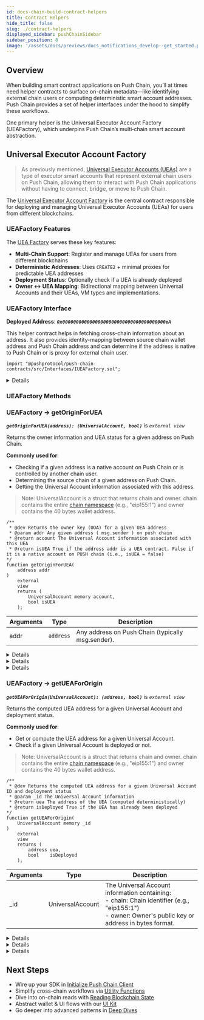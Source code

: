 ```yaml
---
id: docs-chain-build-contract-helpers
title: Contract Helpers
hide_title: false
slug: ./contract-helpers
displayed_sidebar: pushChainSidebar
sidebar_position: 8
image: '/assets/docs/previews/docs_notifications_develop--get_started.png'
---
```


## Overview

When building smart contract applications on Push Chain, you’ll at times need helper contracts to surface on-chain metadata—like identifying external chain users or computing deterministic smart account addresses. Push Chain provides a set of helper interfaces under the hood to simplify these workflows.

One primary helper is the Universal Executor Account Factory (UEAFactory), which underpins Push Chain’s multi‐chain smart account abstraction.

<head>
  <title>{`Contract Helpers | Build | Push Chain | Push Documentation`}</title>
</head>


## Universal Executor Account Factory

> As previously mentioned, [Universal Executor Accounts (UEAs)](/docs/important-concepts#account-types-on-push-chain) are a type of executor smart accounts that represent external chain users on Push Chain, allowing them to interact with Push Chain applications without having to connect, bridge, or move to Push Chain.

The [Universal Executor Account Factory](https://github.com/push-protocol/push-chain-contracts/blob/main/src/Interfaces/IUEAFactory.sol) is the central contract responsible for deploying and managing Universal Executor Accounts (UEAs) for users from different blockchains.

### UEAFactory Features

The [UEA Factory](https://github.com/push-protocol/push-chain-contracts/blob/main/src/UEAFactoryV1.sol) serves these key features:

- **Multi-Chain Support**: Register and manage UEAs for users from different blockchains
- **Deterministic Addresses**: Uses `CREATE2` + minimal proxies for predictable UEA addresses
- **Deployment Status**: Optionally check if a UEA is already deployed
- **Owner ↔ UEA Mapping**: Bidirectional mapping between Universal Accounts and their UEAs, VM types and implementations.

### UEAFactory Interface

**Deployed Address**: **_`0x00000000000000000000000000000000000000eA`_**

This helper contract helps in fetching cross-chain information about an address. It also provides identity-mapping between source chain wallet address and Push Chain address and can determine if the address is native to Push Chain or is proxy for external chain user.

```solidity
import "@pushprotocol/push-chain-contracts/src/Interfaces/IUEAFactory.sol";
```

<Details summary="Or, define the interface manually in your solidity contract">

```solidity
pragma solidity ^0.8.0;

// Represents a cross-chain account identifier
struct UniversalAccount {
    string chain;   // e.g. "eip155:11155111"
    address owner;  // external chain address
}

/// @title Universal Executor Account Factory Interface
/// @notice Helper interface for deploying and querying UEAs on Push Chain
interface IUEAFactory {
    /// @notice Returns the UniversalAccount and UEA status for a given address
    /// @param addr The Push Chain account or proxy address (msg.sender)
    /// @return account The underlying cross-chain account
    /// @return isUEA True if addr is a UEA proxy, false if native EOA
    function getOriginForUEA(
        address addr
    ) external view returns (
        UniversalAccount memory account,
        bool isUEA
    );

    /// @notice Computes the UEA proxy address and checks deployment
    /// @param _id The cross-chain UniversalAccount identifier
    /// @return uea The deterministic UEA proxy address
    /// @return isDeployed True if the proxy contract is deployed
    function getUEAForOrigin(
        UniversalAccount memory _id
    ) external view returns (
        address uea,
        bool isDeployed
    );
}
```

</Details>

### UEAFactory Methods

### UEAFactory → getOriginForUEA

**_`getOriginForUEA(address): (UniversalAccount, bool)`_** is _`external view`_

Returns the owner information and UEA status for a given address on Push Chain.

**Commonly used for**:

- Checking if a given address is a native account on Push Chain or is controlled by another chain user.
- Determining the source chain of a given address on Push Chain.
- Getting the Universal Account information associated with this address.

> Note: UniversalAccount is a struct that returns chain and owner. chain contains the entire [chain namespace](/docs/chain/setup/chain-config/#universal-chain-namespace) (e.g., "eip155:1") and owner contains the 40 bytes wallet address.

```solidity
/**
 * @dev Returns the owner key (UOA) for a given UEA address
 * @param addr Any given address ( msg.sender ) on push chain
 * @return account The Universal Account information associated with this UEA
 * @return isUEA True if the address addr is a UEA contract. False if it is a native account on PUSH chain (i.e., isUEA = false)
*/
function getOriginForUEA(
    address addr
)
    external
    view
    returns (
        UniversalAccount memory account,
        bool isUEA
    );
```

| Arguments | Type      | Description                                       |
| --------- | --------- | ------------------------------------------------- |
| addr      | `address` | Any address on Push Chain (typically msg.sender). |

<Details summary="Returns `UniversalAccount`<struct> and `bool`" className="alert alert--fn-args">

| Response | Type               | Description                                                                                                              |
| -------- | ------------------ | ------------------------------------------------------------------------------------------------------------------------ |
| account  | `UniversalAccount` | The Universal Account information associated with this UEA. struct `UniversalAccount` \{ string chain; address owner; \} |
| isUEA    | `bool`             | True if the address addr is a UEA contract. False if it is a native address on PUSH chain (i.e., isUEA = false)          |

</Details>

<Details summary="On-chain usage" className="alert alert--live-play">

```solidity
function checkCallerType() public view returns (bool isUEA) {
  (UniversalAccount memory account, bool isUEA) = IUEAFactory(0x00000000000000000000000000000000000000eA).getOriginForUEA(msg.sender);

  if (isUEA) {
      // Do something with the UEA
  } else {
      // Do something with the native account
  }
}
```

</Details>

<Details summary="Off-chain usage" className="alert alert--live-play">

<NodeJSVirtualIDE repo={{title: "Open in Github", url: "https://github.com/push-protocol/push-chain-examples/tree/main/sdk-functions/utility-functions"}}>

{`

    // customPropHighlightRegexStart=factory\.getOriginForUEA
    // customPropHighlightRegexEnd=\\);

    // ——— CONFIG ———
    const RPC_URL          = 'https://evm.rpc-testnet-donut-node1.push.org/';
    const FACTORY_ADDRESS  = '0x00000000000000000000000000000000000000eA';

    // Minimal ABI
    const IUEAFactoryABI = [
      // returns (UniversalAccount account, bool isUEA)
      "function getOriginForUEA(address addr) view returns (tuple(string chain, address owner) account, bool isUEA)"
    ]

    async function main() {
      // 1) set up
      const provider = new ethers.JsonRpcProvider(RPC_URL);
      const factory  = new ethers.Contract(FACTORY_ADDRESS, IUEAFactoryABI, provider);

      // 2) pick some address to inspect
      const someAddress = '0xa96CaA79eb2312DbEb0B8E93c1Ce84C98b67bF11';

      // 3) call getOriginForUEA
      console.log("Calling getOriginForUEA on PushChain");
      const originResult = await factory.getOriginForUEA(someAddress);
      console.log("Result -", JSON.stringify(originResult));
    }

    await main().catch(console.error);

`}

</NodeJSVirtualIDE>

</Details>

### UEAFactory → getUEAForOrigin

**_`getUEAForOrigin(UniversalAccount): (address, bool)`_** is _`external view`_

Returns the computed UEA address for a given Universal Account and deployment status.

**Commonly used for**:

- Get or compute the UEA address for a given Universal Account.
- Check if a given Universal Account is deployed or not.

> Note: UniversalAccount is a struct that returns chain and owner. chain contains the entire [chain namespace](/docs/chain/setup/chain-config/#universal-chain-namespace) (e.g., "eip155:1") and owner contains the 40 bytes wallet address.

```solidity
/**
 * @dev Returns the computed UEA address for a given Universal Account ID and deployment status
 * @param _id The Universal Account information
 * @return uea The address of the UEA (computed deterministically)
 * @return isDeployed True if the UEA has already been deployed
*/
function getUEAForOrigin(
    UniversalAccount memory _id
)
    external
    view
    returns (
        address uea,
        bool    isDeployed
    );
```

| Arguments | Type             | Description                                                                                                                                                |
| --------- | ---------------- | ---------------------------------------------------------------------------------------------------------------------------------------------------------- |
| \_id      | UniversalAccount | The Universal Account information containing:<br/>- chain: Chain identifier (e.g., "eip155:1")<br/>- owner: Owner's public key or address in bytes format. |

<Details summary="Returns `address` and `bool`" className="alert alert--fn-args">

| Response   | Type    | Description                                          |
| ---------- | ------- | ---------------------------------------------------- |
| uea        | address | The address of the UEA (computed deterministically). |
| isDeployed | bool    | True if the UEA has already been deployed.           |

</Details>

<Details summary="On-chain usage" className="alert alert--live-play">

```solidity
function checkUEAType() public view returns (address uea, bool isDeployed) {
    (address uea, bool isDeployed) = IUEAFactory(0x00000000000000000000000000000000000000eA).getUEAForOrigin(account);

    if (isDeployed) {
        // Do something with the deployed UEA
    } else {
        // UEA is not deployed yet but you have deterministic address for the UEA.
    }
}
```

</Details>

<Details summary="Off-chain usage" className="alert alert--live-play">

<NodeJSVirtualIDE repo={{title: "Open in Github", url: "https://github.com/push-protocol/push-chain-examples/tree/main/sdk-functions/utility-functions"}}>

{`
    // customPropHighlightRegexStart=factory\.getUEAForOrigin
    // customPropHighlightRegexEnd=\\);

    // ——— CONFIG ———
    const RPC_URL          = 'https://evm.rpc-testnet-donut-node1.push.org/';
    const FACTORY_ADDRESS  = '0x00000000000000000000000000000000000000eA';

    // Minimal ABI
    const IUEAFactoryABI = [
      // takes (UniversalAccount _id) and returns (address uea, bool isDeployed)
      "function getUEAForOrigin(tuple(string chain, address owner) _id) view returns (address uea, bool isDeployed)"
    ]

    async function main() {
      // 1) set up
      const provider = new ethers.JsonRpcProvider(RPC_URL);
      const factory  = new ethers.Contract(FACTORY_ADDRESS, IUEAFactoryABI, provider);

      // 2) pick some external-chain address as the "owner"
      const address = '0xd8dA6BF26964aF9D7eEd9e03E53415D37aA96045';

      // 3) manually form the UniversalAccount struct
      const originAccount = {
        chain: 'eip155:11155111',   // Ethereum Sepolia namespace
        owner: address
      };

      // 4) call getUEAForOrigin and destructure the tuple return
      console.log("Calling getUEAForOrigin on PushChain");
      const ueaResult = await factory.getUEAForOrigin({
        chain: originAccount.chain,
        owner: originAccount.owner
      });
      console.log("Result -", JSON.stringify(ueaResult));
    }

    await main().catch(console.error);
                                                                                                                                  

`}

</NodeJSVirtualIDE>

</Details>


## Next Steps

- Wire up your SDK in [Initialize Push Chain Client](/docs/chain/build/initialize-push-chain-client)
- Simplify cross-chain workflows via [Utility Functions](/docs/chain/build/utility-functions)
- Dive into on-chain reads with [Reading Blockchain State](/docs/chain/build/reading-blockchain-state)
- Abstract wallet & UI flows with our [UI Kit](/docs/chain/ui-kit)
- Go deeper into advanced patterns in [Deep Dives](/docs/chain/deep-dives)
